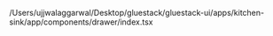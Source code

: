 /Users/ujjwalaggarwal/Desktop/gluestack/gluestack-ui/apps/kitchen-sink/app/components/drawer/index.tsx